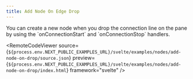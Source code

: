 ```yaml
---
title: Add Node On Edge Drop
---
```



<ExampleLayout>
You can create a new node when you drop the connection line on the pane by using the `onConnectionStart` and `onConnectionStop` handlers.

<RemoteCodeViewer
  source={`${process.env.NEXT_PUBLIC_EXAMPLES_URL}/svelte/examples/nodes/add-node-on-drop/source.json`}
  preview={`${process.env.NEXT_PUBLIC_EXAMPLES_URL}/svelte/examples/nodes/add-node-on-drop/index.html`}
  framework="svelte"
/>
</ExampleLayout>
